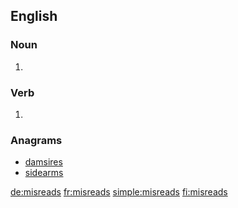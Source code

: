 ==English==

===Noun===
{{head|en|plural}}

# {{plural of|misread|lang=en}}

===Verb===
{{head|en|verb form}}

# {{en-third-person singular of|misread}}

===Anagrams===
* [[damsires#English|damsires]]
* [[sidearms#English|sidearms]]

[[de:misreads]]
[[fr:misreads]]
[[simple:misreads]]
[[fi:misreads]]